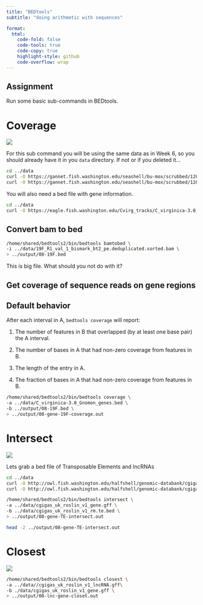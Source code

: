 ```yaml
---
title: "BEDtools"
subtitle: "doing arithmetic with sequences"

format:
  html:
    code-fold: false
    code-tools: true
    code-copy: true
    highlight-style: github
    code-overflow: wrap
---
```




::: callout-important
## Assignment

Run some basic sub-commands in BEDtools.
:::

# Coverage

![](http://gannet.fish.washington.edu/seashell/snaps/Monosnap_coverage__bedtools_2.31.0_documentation_2023-05-14_07-59-15.png)

For this sub command you will be using the same data as in Week 6, so you should already have it in you `data` directory. If not or if you deleted it...

``` bash
cd ../data 
curl -O https://gannet.fish.washington.edu/seashell/bu-mox/scrubbed/120321-cvBS/19F_R1_val_1_bismark_bt2_pe.deduplicated.sorted.bam 
curl -O https://gannet.fish.washington.edu/seashell/bu-mox/scrubbed/120321-cvBS/19F_R1_val_1_bismark_bt2_pe.deduplicated.sorted.bam.bai
```

You will also need a bed file with gene information.

``` bash
cd ../data 
curl -O https://eagle.fish.washington.edu/Cvirg_tracks/C_virginica-3.0_Gnomon_genes.bed
```

## Convert bam to bed

``` bash
/home/shared/bedtools2/bin/bedtools bamtobed \ 
-i ../data/19F_R1_val_1_bismark_bt2_pe.deduplicated.sorted.bam \ 
> ../output/08-19F.bed
```

::: callout-warning
This is big file. What should you not do with it?
:::

## Get coverage of sequence reads on gene regions

## Default behavior

After each interval in A, `bedtools coverage` will report:

1.  The number of features in B that overlapped (by at least one base pair) the A interval.

2.  The number of bases in A that had non-zero coverage from features in B.

3.  The length of the entry in A.

4.  The fraction of bases in A that had non-zero coverage from features in B.

``` bash
/home/shared/bedtools2/bin/bedtools coverage \
-a ../data/C_virginica-3.0_Gnomon_genes.bed \
-b ../output/08-19F.bed \
> ../output/08-gene-19F-coverage.out
```

# Intersect

![](http://gannet.fish.washington.edu/seashell/snaps/Monosnap_intersect__bedtools_2.31.0_documentation_2023-05-14_07-04-41.png)

Lets grab a bed file of Transposable Elements and lncRNAs

``` bash
cd ../data
curl -O http://owl.fish.washington.edu/halfshell/genomic-databank/cgigas_uk_roslin_v1_gene.gff curl -O http://owl.fish.washington.edu/halfshell/genomic-databank/cgigas_uk_roslin_v1_rm.te.bed 
curl -O http://owl.fish.washington.edu/halfshell/genomic-databank/cgigas_uk_roslin_v1_lncRNA.gff
```

``` bash
/home/shared/bedtools2/bin/bedtools intersect \
-a ../data/cgigas_uk_roslin_v1_gene.gff \
-b ../data/cgigas_uk_roslin_v1_rm.te.bed \
> ../output/08-gene-TE-intersect.out

head -2 ../output/08-gene-TE-intersect.out
```

# Closest

![](http://gannet.fish.washington.edu/seashell/snaps/Monosnap_closest__bedtools_2.31.0_documentation_2023-05-14_07-18-54.png)

``` bash
/home/shared/bedtools2/bin/bedtools closest \
-a ../data//cgigas_uk_roslin_v1_lncRNA.gff\
-b ./data/cgigas_uk_roslin_v1_gene.gff \
> ../output/08-lnc-gene-closet.out
```
